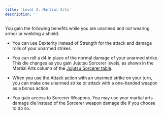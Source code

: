```yaml
---
title: 'Level 2: Martial Arts'
description: ''
---
```


You gain the following benefits while you are unarmed and not wearing armor or wielding a shield.

- You can use Dexterity instead of Strength for the attack and damage rolls of your unarmed strikes.

- You can roll a d4 in place of the normal damage of your unarmed strike. This die changes as you gain Jujutsu Sorcerer levels, as shown in the Martial Arts column of the [Jujutsu Sorcerer table]().

- When you use the Attack action with an unarmed strike on your turn, you can make one unarmed strike or attack with a one-handed weapon as a bonus action.

- You gain access to Sorcerer Weapons. You may use your martial arts damage die instead of the Sorcerer weapon damage die if you choose to do so.